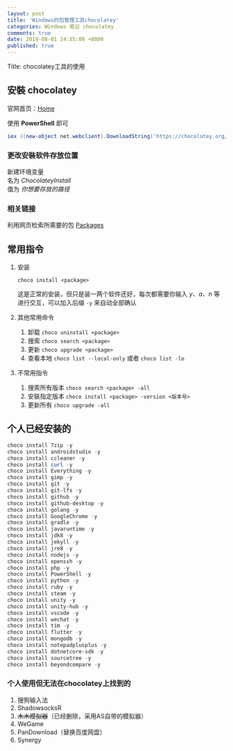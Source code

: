 ```yaml
---
layout: post
title: 'Windows的包管理工具chocolatey'
categories: Windows 笔记 chocolatey 
comments: true
date: 2019-08-01 14:55:00 +0800
published: true
---
```


Title: chocolatey工具的使用

## 安裝 **chocolatey**

官网首页：[Home][Home]

使用 **PowerShell** 即可

```powershell
iex ((new-object net.webclient).DownloadString('https://chocolatey.org/install.ps1'))
```

### 更改安裝软件存放位置

新建环境变量  
名为 *ChocolateyInstall*  
值为 *你想要存放的路径*

### 相关链接

利用网页检索所需要的包 [Packages][Packages]

## 常用指令

1. 安装

    `choco install <package>`

    这是正常的安装，但只是装一两个软件还好，每次都需要你输入 *y、a、n* 等进行交互，可以加入后缀 `-y` 来自动全部确认

2. 其他常用命令
   1. 卸载 `choco uninstall <package>`
   2. 搜索 `choco search <package>`
   3. 更新 `choco upgrade <package>`
   4. 查看本地 `choco list --local-only` 或者 `choco list -lo`

3. 不常用指令
   1. 搜索所有版本 `choco search <package> -all`
   2. 安裝指定版本 `choco install <package> -version <版本号>`
   3. 更新所有 `choco upgrade -all`

## 个人已经安装的

```powershell
choco install 7zip -y
choco install androidstudio -y
choco install ccleaner -y
choco install curl -y
choco install Everything -y
choco install gimp -y
choco install git -y
choco install git-lfs -y
choco install github -y
choco install github-desktop -y
choco install golang -y
choco install GoogleChrome -y
choco install gradle -y
choco install javaruntime -y
choco install jdk8 -y
choco install jekyll -y
choco install jre8 -y
choco install nodejs -y
choco install openssh -y
choco install php -y
choco install PowerShell -y
choco install python -y
choco install ruby -y
choco install steam -y
choco install unity -y
choco install unity-hub -y
choco install vscode -y
choco install wechat -y
choco install tim -y
choco install flutter -y
choco install mongodb -y
choco install notepadplusplus -y
choco install dotnetcore-sdk -y
choco install sourcetree -y
choco install beyondcompare -y
```

### 个人使用但无法在chocolatey上找到的

1. 搜狗输入法
2. ShadowsocksR
3. ~~木木模拟器~~（已经删除，采用AS自带的模拟器）
4. WeGame
5. PanDownload（替换百度网盘）
6. Synergy

[Home]:https://chocolatey.org
[Packages]:https://chocolatey.org/packages
